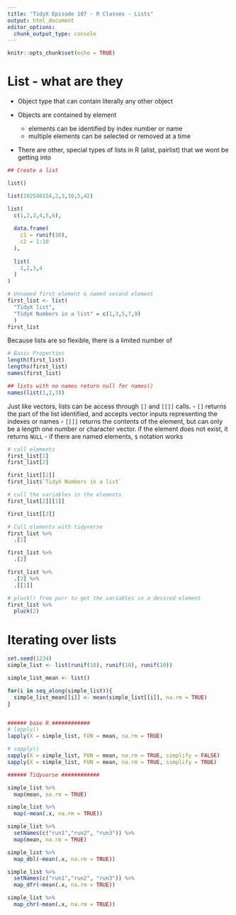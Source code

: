 ```yaml
---
title: "TidyX Episode 107 - R Classes - Lists"
output: html_document
editor_options: 
  chunk_output_type: console
---
```


```r
knitr::opts_chunk$set(echo = TRUE)
```

# List - what are they

- Object type that can contain literally any other object

- Objects are contained by element
  - elements can be identified by index number or name
  - multiple elements can be selected or removed at a time

- There are other, special types of lists in R (alist, pairlist) that we wont be getting into


```r
## Create a list

list()

list(102540154,2,3,10,5,42)

list(
  c(1,2,3,4,5,6),
  
  data.frame(
    c1 = runif(10),
    c2 = 1:10
  ),
  
  list(
    1,2,3,4
  )
)

# Unnamed first element & named second element
first_list <- list(
  "TidyX list",
  "TidyX Numbers in a list" = c(1,3,5,7,9)
  )
first_list
```

Because lists are so flexible, there is a limited number of 

```r

# Basic Properties
length(first_list)
lengths(first_list)
names(first_list)

## lists with no names return null for names()
names(list(1,2,3))

```


Just like vectors, lists can be access through `[]` and `[[]]` calls.
 - `[]` returns the part of the list identified, and accepts vector inputs representing
 the indexes or names
 - `[[]]` returns the contents of the element, but can only be a length one number or character vector. if the element does not exist, it returns `NULL`
 - if there are named elements, `$` notation works

```r

# call elements
first_list[1]
first_list[2]

first_list[[2]]
first_list$`TidyX Numbers in a list`

# call the variables in the elements
first_list[2][[1]]

first_list[[2]]

# Call elements with tidyverse
first_list %>%
  .[1]

first_list %>%
  .[2]

first_list %>%
  .[2] %>%
  .[[1]]

# pluck() from purr to get the variables in a desired element
first_list %>%
  pluck(2)

```


# Iterating over lists

```r

set.seed(1234)
simple_list <- list(runif(10), runif(10), runif(10))

simple_list_mean <- list()

for(i in seq_along(simple_list)){
  simple_list_mean[[i]] <- mean(simple_list[[i]], na.rm = TRUE)
}


###### base R ############
# lapply()
lapply(X = simple_list, FUN = mean, na.rm = TRUE)

# sapply()
sapply(X = simple_list, FUN = mean, na.rm = TRUE, simplify = FALSE)
sapply(X = simple_list, FUN = mean, na.rm = TRUE, simplify = TRUE)

###### Tidyverse ############

simple_list %>% 
  map(mean, na.rm = TRUE)

simple_list %>% 
  map(~mean(.x, na.rm = TRUE))

simple_list %>% 
  setNames(c("run1","run2", "run3")) %>% 
  map(mean, na.rm = TRUE)

simple_list %>% 
  map_dbl(~mean(.x, na.rm = TRUE))

simple_list %>% 
  setNames(c("run1","run2", "run3")) %>% 
  map_dfr(~mean(.x, na.rm = TRUE))

simple_list %>% 
  map_chr(~mean(.x, na.rm = TRUE))

```




